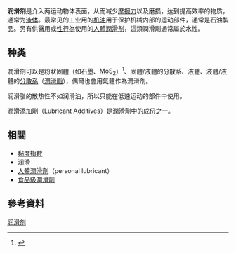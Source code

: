 {{expand|time=2011-01-27T17:21:35+00:00}}
'''润滑剂'''是介入两运动物体表面，从而减少[[摩擦力|摩擦力]]以及磨损，达到提高效率的物质，通常为[[液体|液体]]。最常见的工业用的[[机油|机油]]用于保护机械内部的运动部件，通常是石油製品。另有供醫用或[[性行為|性行為]]使用的[[人體潤滑剂|人體潤滑剂]]，這類潤滑劑通常屬於水性。

==种类==
潤滑剂可以是粉狀固體（如[[石墨|石墨]]、[[二硫化鉬|MoS<sub>2</sub>]]）<ref>{{Cite web |url=http://www.engineersedge.com/lubrication/applications_solid_lubrication.htm |title=Applications of Solid Lubrication |access-date=2015-01-07 |archive-date=2020-05-17 |archive-url=https://web.archive.org/web/20200517171120/https://www.engineersedge.com/lubrication/applications_solid_lubrication.htm |dead-url=no }}</ref>、固體/液體的[[分散系|分散系]]、液體、液體/液體的[[分散系|分散系]]（[[潤滑脂|潤滑脂]]），偶爾也會用氣體作為潤滑剂。

润滑脂的散热性不如润滑油，所以只能在低速运动的部件中使用。

[[潤滑添加劑|潤滑添加劑]]（Lubricant Additives）是潤滑劑中的成份之一。

==相關==
*[[黏度指數|黏度指數]]
*[[潤滑|润滑]]
*[[人体润滑剂|人體潤滑劑]]（personal lubricant）
*[[食品級潤滑劑|食品級潤滑劑]]

==參考資料==
{{reflist}}

[[Category:润滑剂|]]
{{無機化合物小作品}}